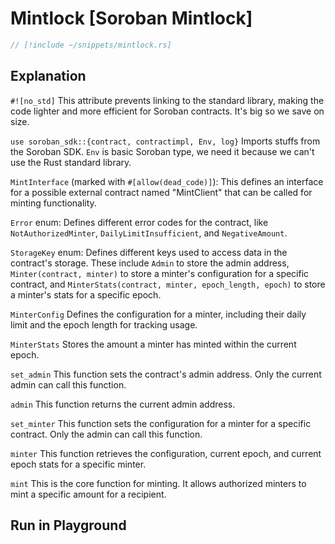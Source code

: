 
# Mintlock [Soroban Mintlock]

```rust
// [!include ~/snippets/mintlock.rs]
```

## Explanation

`#![no_std]` This attribute prevents linking to the standard library, making the code lighter and more efficient for Soroban contracts. It's big so we save on size.

`use soroban_sdk::{contract, contractimpl, Env, log}` Imports stuffs from the Soroban SDK. `Env` is basic Soroban type, we need it because we can't use the Rust standard library.

`MintInterface` (marked with `#[allow(dead_code)]`): This defines an interface for a possible external contract named "MintClient" that can be called for minting functionality.

`Error` enum: Defines different error codes for the contract, like `NotAuthorizedMinter`, `DailyLimitInsufficient`, and `NegativeAmount`.

`StorageKey` enum: Defines different keys used to access data in the contract's storage. These include `Admin` to store the admin address, `Minter(contract, minter)` to store a minter's configuration for a specific contract, and `MinterStats(contract, minter, epoch_length, epoch)` to store a minter's stats for a specific epoch.

`MinterConfig` Defines the configuration for a minter, including their daily limit and the epoch length for tracking usage.

`MinterStats` Stores the amount a minter has minted within the current epoch.

`set_admin` This function sets the contract's admin address. Only the current admin can call this function.

`admin` This function returns the current admin address.

`set_minter` This function sets the configuration for a minter for a specific contract. Only the admin can call this function.

`minter` This function retrieves the configuration, current epoch, and current epoch stats for a specific minter.

`mint` This is the core function for minting. It allows authorized minters to mint a specific amount for a recipient.

## Run in Playground

<Playground okashiID="bduoaqseyyywpyoapxmoyxwxswzp" />
